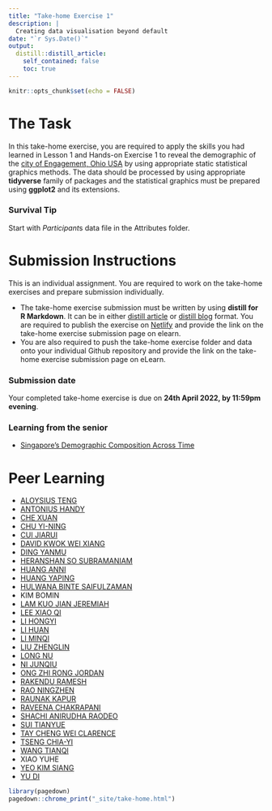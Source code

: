 ```yaml
---
title: "Take-home Exercise 1"
description: |
  Creating data visualisation beyond default
date: "`r Sys.Date()`"
output:
  distill::distill_article:
    self_contained: false
    toc: true
---
```


```r
knitr::opts_chunk$set(echo = FALSE)
```

# The Task

In this take-home exercise, you are required to apply the skills you had learned in Lesson 1 and Hands-on Exercise 1 to reveal the demographic of the [city of Engagement, Ohio USA](https://vast-challenge.github.io/2022/) by using appropriate static statistical graphics methods.  The data should be processed by using appropriate **tidyverse** family of packages and the statistical graphics must be prepared using **ggplot2** and its extensions.

### Survival Tip

Start with *Participant*s data file in the Attributes folder.

# Submission Instructions 

This is an individual assignment. You are required to work on the take-home exercises and prepare submission individually. 

- The take-home exercise submission must be written by using **distill for R Markdown**.  It can be in either [distill article](https://distill.pub/guide/) or [distill blog ](https://rstudio.github.io/distill/blog.html) format. You are required to publish the exercise on [Netlify](https://www.netlify.com/) and provide the link on the take-home exercise submission page on elearn. 
- You are also required to push the take-home exercise folder and data onto your individual Github repository and provide the link on the take-home exercise submission page on eLearn.
 
### Submission date 
 
Your completed take-home exercise is due on **24th April 2022, by 11:59pm evening**.

### Learning from the senior

- [Singapore’s Demographic Composition Across Time](https://rpubs.com/deniseadele/584423)


# Peer Learning

- [ALOYSIUS TENG](https://visual-analytics-course.netlify.app/th_ex/th_ex1.html)
- [ANTONIUS HANDY](https://isss608-hhhandy.netlify.app/th_ex/th_ex1.html)
- [CHE XUAN](https://r4dsa4va.netlify.app/th_ex/th_ex1.html)
- [CHU YI-NING](https://yn-isss608.netlify.app/take-home_ex/th_ex1.html)
- [CUI  JIARUI](https://jiarui-cui-isss608.netlify.app/th_ex/th_ex01)
- [DAVID KWOK WEI XIANG](https://dkwx1234.netlify.app/th_ex/takehomeex1.html)
- [DING YANMU](https://dingyanmu.netlify.app/th_ex/th_ex1.html)
- [HERANSHAN SO SUBRAMANIAM](https://heranshan-isss608.netlify.app/th_ex/th_ex1.html)
- [HUANG ANNI](https://master--huanganni.netlify.app/th_ex/th_ex1.html)
- [HUANG YAPING](https://vast-challenge-2022-th-ex-1.netlify.app/th_ex/th_ex1.html)
- [HULWANA BINTE SAIFULZAMAN](https://hulwana-va.netlify.app/th_ex/th_ex1.html)
- KIM BOMIN
- [LAM KUO JIAN JEREMIAH](https://jeremiahlam.netlify.app/th_ex/th_ex1.html)
- [LEE XIAO QI](https://tiffanylxq.netlify.app/takehomeex/th_ex1)
- [LI HONGYI](https://jessielee.netlify.app/th_ex/th_ex1.html)
- [LI HUAN](https://katherine-isss608.netlify.app/th_ex/th_ex1.html)
- [LI MINQI](https://isss608-visualization-liminqi.netlify.app/th_ex/th_ex1)
- [LIU ZHENGLIN](https://zhenglinliuvisual.netlify.app/th_ex/th_ex1.html)
- [LONG NU](https://leslielong-da.netlify.app/posts/2022-04-18-takehome1/)
- [NI JUNQIU](https://isss-608-junqiuni.netlify.app/takehome_ex/takehome_ex01.html)
- [ONG ZHI RONG JORDAN](https://isss608-jordan-va.netlify.app/th_ex1/the_1)
- [RAKENDU RAMESH](https://rakendu-mitb2021.netlify.app/th_ex/th_ex01.html)
- [RAO NINGZHEN](https://jeanrao.netlify.app/th_ex/th1.html)
- [RAUNAK KAPUR]()
- [RAVEENA CHAKRAPANI](https://isss608-raunakkapur.netlify.app/th_ex/the1)
- [SHACHI ANIRUDHA RAODEO](https://visualanalytics.netlify.app/th_ex/th_ex1.html)
- [SUI TIANYUE](https://vickysui-va.netlify.app/take_home_exercise/ex_1.html)
- [TAY CHENG WEI CLARENCE](https://clarencetay.netlify.app/th_ex/th_ex1.html)
- [TSENG CHIA-YI](https://mitb-va-joycetseng.netlify.app/posts/2022-04-18-takehome1/)
- [WANG TIANQI](https://wtqmitbva.netlify.app/takehome1)
- XIAO YUHE
- [YEO KIM SIANG](https://kimsiang-va.netlify.app/takehome_exercise/takehome_exercise_1.html)
- [YU DI](https://yudiva.netlify.app/exe1)



```r
library(pagedown)
pagedown::chrome_print("_site/take-home.html")
```



















